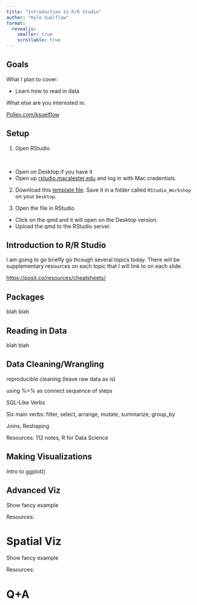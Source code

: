 ```yaml
---
title: "Introduction to R/R Studio"
author: "Kyle Suelflow"
format: 
  revealjs:
    smaller: true
    scrollable: true
---
```



## Goals

What I plan to cover:

- Learn how to read in data


What else are you interested in:

[Pollev.com/ksuelflow](Pollev.com/ksuelflow)

## Setup

1. Open RStudio 

<br>

  -   Open on Desktop if you have it
  -   Open up [rstudio.macalester.edu](studio.macalester.edu) and log in with Mac credentials.

2. Download this [template file](Supplementary_Materials/Template.qmd). Save it in a folder called `RStudio_Workshop` on your `Desktop`.

3. Open the file in RStudio 

- Click on the qmd and it will open on the Desktop version.
- Upload the qmd to the RStudio server.


## Introduction to R/R Studio

I am going to go briefly go through several topics today. There will be supplementary resources on each topic that I will link to on each slide.

[https://posit.co/resources/cheatsheets/](https://posit.co/resources/cheatsheets/)

## Packages

blah blah

## Reading in Data

blah blah

## Data Cleaning/Wrangling

reproducible cleaning (leave raw data as is)

using %>% as connect sequence of steps


SQL-Like Verbs

Six main verbs: filter, select, arrange, mutate, summarize, group_by

Joins, Reshaping

Resources: 112 notes, R for Data Science

## Making Visualizations

Intro to ggplot()

## Advanced Viz

Show fancy example

Resources:

# Spatial Viz

Show fancy example

Resources:

# Q+A


